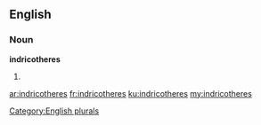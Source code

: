 ==English==

===Noun===
'''indricotheres'''

# {{plural of|[[indricothere]]}}

[[Category:English plurals]]

[[ar:indricotheres]]
[[fr:indricotheres]]
[[ku:indricotheres]]
[[my:indricotheres]]